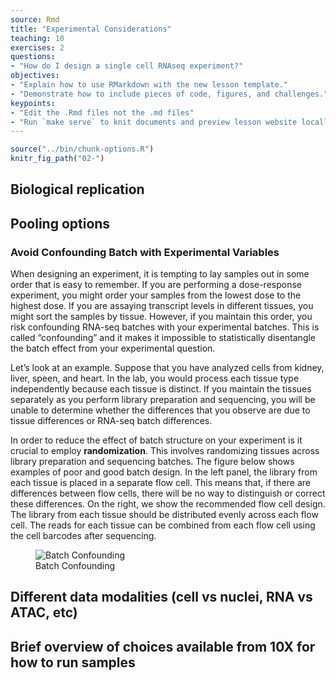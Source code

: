 ```yaml
---
source: Rmd
title: "Experimental Considerations"
teaching: 10
exercises: 2
questions:
- "How do I design a single cell RNAseq experiment?"
objectives:
- "Explain how to use RMarkdown with the new lesson template."
- "Demonstrate how to include pieces of code, figures, and challenges."
keypoints:
- "Edit the .Rmd files not the .md files"
- "Run `make serve` to knit documents and preview lesson website locally"
---
```


```r
source("../bin/chunk-options.R")
knitr_fig_path("02-")
```

## Biological replication 

## Pooling options 

### Avoid Confounding Batch with Experimental Variables

When designing an experiment, it is tempting to lay samples out in some order that is easy to remember. If you are performing a dose-response experiment, you might order your samples from the lowest dose to the highest dose. If you are assaying transcript levels in different tissues, you might sort the samples by tissue. However, if you maintain this order, you risk confounding RNA-seq batches with your experimental batches. This is called "confounding" and it makes it impossible to statistically disentangle the batch effect from your experimental question.

Let's look at an example. Suppose that you have analyzed cells from kidney, liver, speen, and heart. In the lab, you would process each tissue type independently because each tissue is distinct. If you maintain the tissues separately as you perform library preparation and sequencing, you will be unable to determine whether the differences that you observe are due to tissue differences or RNA-seq batch differences. 

In order to reduce the effect of batch structure on your experiment is it crucial to employ **randomization**. This involves randomizing tissues across library preparation and sequencing batches. The figure below shows examples of poor and good batch design. In the left panel, the library from each tissue is placed in a separate flow cell. This means that, if there are differences between flow cells, there will be no way to distinguish or correct these differences. On the right, we show the recommended flow cell design. The library from each tissue should be distributed evenly across each flow cell. The reads for each tissue can be combined from each flow cell using the cell barcodes after sequencing.

![Batch Confounding](../fig/flow_cell_batch.png)






## Different data modalities (cell vs nuclei, RNA vs ATAC, etc) 

## Brief overview of choices available from 10X for how to run samples



